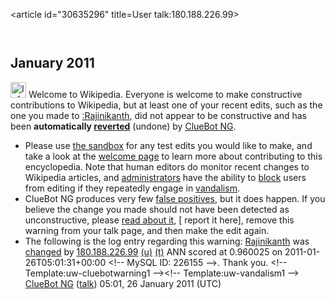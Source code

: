 <article id="30635296" title=User talk:180.188.226.99>
	<talkpage id="30635296" title="User talk:180.188.226.99">


== January 2011 ==
[[Image:Information.svg|left|25px|alt=|link=]] Welcome to Wikipedia. Everyone is welcome to make constructive contributions to Wikipedia, but at least one of your recent edits, such as the one you made to [[:Rajinikanth]], did not appear to be constructive and has been '''automatically [[Help:Reverting|reverted]]''' (undone) by [[User:ClueBot NG|ClueBot NG]]. 
* Please use [[Wikipedia:Sandbox|the sandbox]] for any test edits you would like to make, and take a look at the [[Wikipedia:Introduction|welcome page]] to learn more about contributing to this encyclopedia. Note that human editors do monitor recent changes to Wikipedia articles, and [[WP:ADMINS|administrators]] have the ability to [[WP:BLOCK|block]] users from editing if they repeatedly engage in [[WP:vandalism|vandalism]].
* ClueBot NG produces very few [[User:ClueBot NG#Information About False Positives|false positives]], but it does happen. If you believe the change you made should not have been detected as unconstructive, please [[User:ClueBot NG#Information About False Positives|read about it]], [{{User:ClueBot NG/Warnings/FPReport|226155}} report it here], remove this warning from your talk page, and then make the edit again. 
* The following is the log entry regarding this warning: [[Rajinikanth]] was [http://en.wikipedia.org/w/index.php?title=Rajinikanth&amp;diff=410113208&amp;oldid=409971888 changed] by [[Special:Contributions/180.188.226.99|180.188.226.99]] [[User:180.188.226.99|(u)]] [[User talk:180.188.226.99|(t)]] ANN scored at 0.960025 on 2011-01-26T05:01:31+00:00 &lt;!-- MySQL ID: 226155 --&gt;. Thank you. &lt;!-- Template:uw-cluebotwarning1 --&gt;&lt;!-- Template:uw-vandalism1 --&gt; [[User:ClueBot NG|ClueBot NG]] ([[User talk:ClueBot NG|talk]]) 05:01, 26 January 2011 (UTC)
	</talkpage>
</article>